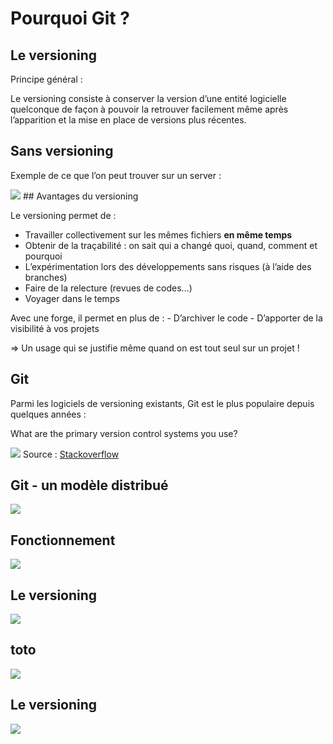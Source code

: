 # Pourquoi Git ? {.backgroundTitre}

## Le versioning

Principe général :

Le versioning consiste à conserver la version d'une entité logicielle quelconque 
de façon à pouvoir la retrouver facilement même après l'apparition et la mise 
en place de versions plus récentes.

## Sans versioning

Exemple de ce que l'on peut trouver sur un server :  

![](img/cerise_sans_versionning.png)
## Avantages du versioning

Le versioning permet de :  

- Travailler collectivement sur les mêmes fichiers **en même temps**  
- Obtenir de la traçabilité : on sait qui a changé quoi, quand, comment et pourquoi
- L'expérimentation lors des développements sans risques (à l'aide des branches)
- Faire de la relecture (revues de codes...)
- Voyager dans le temps

Avec une forge, il permet en plus de :
- D'archiver le code
- D'apporter de la visibilité à vos projets 

=> Un usage qui se justifie même quand on est tout seul sur un projet !

## Git

Parmi les logiciels de versioning existants, Git est le plus populaire depuis quelques années :


What are the primary version control systems you use?

![](img/git_popularity.png)
Source : [Stackoverflow](https://survey.stackoverflow.co/2022/#version-control-version-control-system)

## Git - un modèle distribué

![](img/git_distributed.png)

## Fonctionnement

![](img/etats_fichiers_git.png)



## Le versioning

![](img/git-workflow-allisonhorst.png)


## toto

![](img/git-workflow-allisonhorst.png)

## Le versioning

![](img/schema_vaches_branches_git.png)
